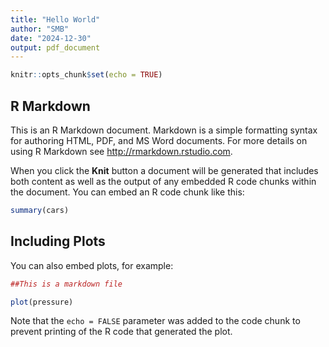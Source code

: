 ```yaml
---
title: "Hello World"
author: "SMB"
date: "2024-12-30"
output: pdf_document
---
```


```r
knitr::opts_chunk$set(echo = TRUE)
```

## R Markdown

This is an R Markdown document. Markdown is a simple formatting syntax for authoring HTML, PDF, and MS Word documents. For more details on using R Markdown see <http://rmarkdown.rstudio.com>.

When you click the **Knit** button a document will be generated that includes both content as well as the output of any embedded R code chunks within the document. You can embed an R code chunk like this:

```r
summary(cars)
```

## Including Plots

You can also embed plots, for example:

```r
##This is a markdown file

```


```r
plot(pressure)
```

Note that the `echo = FALSE` parameter was added to the code chunk to prevent printing of the R code that generated the plot.
